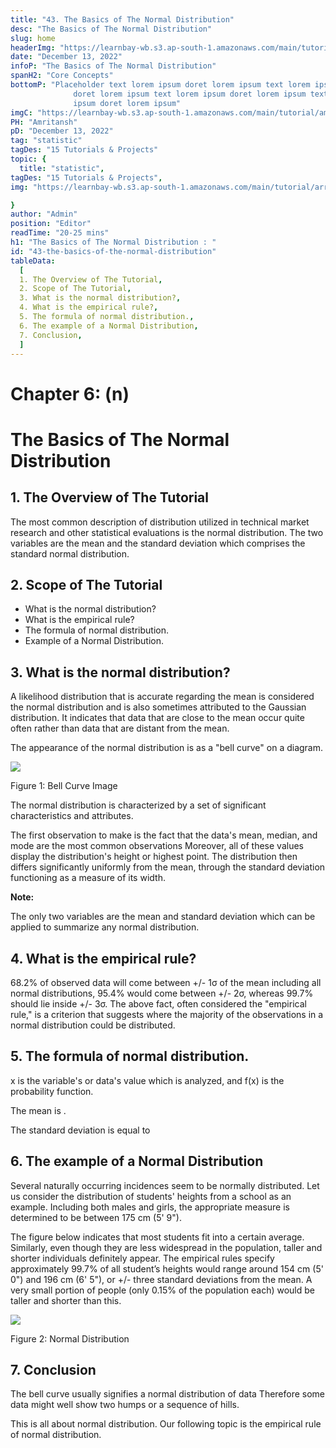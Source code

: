 ```yaml
---
title: "43. The Basics of The Normal Distribution"
desc: "The Basics of The Normal Distribution"
slug: home
headerImg: "https://learnbay-wb.s3.ap-south-1.amazonaws.com/main/tutorial/Statistics+Header.png"
date: "December 13, 2022"
infoP: "The Basics of The Normal Distribution"
spanH2: "Core Concepts"
bottomP: "Placeholder text lorem ipsum doret lorem ipsum text lorem ipsum
              doret lorem ipsum text lorem ipsum doret lorem ipsum text lorem
              ipsum doret lorem ipsum"
imgC: "https://learnbay-wb.s3.ap-south-1.amazonaws.com/main/tutorial/amritansh.png"
PH: "Amritansh"
pD: "December 13, 2022"
tag: "statistic"
tagDes: "15 Tutorials & Projects"
topic: {
  title: "statistic",
tagDes: "15 Tutorials & Projects",
img: "https://learnbay-wb.s3.ap-south-1.amazonaws.com/main/tutorial/arrow.png"

}
author: "Admin"
position: "Editor"
readTime: "20-25 mins"
h1: "The Basics of The Normal Distribution : "
id: "43-the-basics-of-the-normal-distribution"
tableData:
  [
  1. The Overview of The Tutorial, 
  2. Scope of The Tutorial,  
  3. What is the normal distribution?,  
  4. What is the empirical rule?, 
  5. The formula of normal distribution., 
  6. The example of a Normal Distribution,
  7. Conclusion,
  ]
---
```


# **Chapter 6: (n)**


# **The Basics of The Normal Distribution**


## 1. The Overview of The Tutorial

The most common description of distribution utilized in technical market research and other statistical evaluations is the normal distribution. The two variables are the mean and the standard deviation which comprises the standard normal distribution.


## 2. Scope of The Tutorial



* What is the normal distribution?
* What is the empirical rule?
* The formula of normal distribution.
* Example of a Normal Distribution.


## 3. What is the normal distribution?

A likelihood distribution that is accurate regarding the mean is considered the normal distribution and is also sometimes attributed to the Gaussian distribution. It indicates that data that are close to the mean occur quite often rather than data that are distant from the mean.

The appearance of the normal distribution is as a "bell curve" on a diagram.



<img src="https://learnbay-wb.s3.ap-south-1.amazonaws.com/main/tutorial/statistics/Figure+1+The+central+limit+theorem.jpg"></img>



Figure 1: Bell Curve Image

The normal distribution is characterized by a set of significant characteristics and attributes.

The first observation to make is the fact that the data's mean, median, and mode are the most common observations Moreover, all of these values display the distribution's height or highest point. The distribution then differs significantly uniformly from the mean, through the standard deviation functioning as a measure of its width.


**Note:**

The only two variables are the mean and standard deviation which can be applied to summarize any normal distribution.


## 4. What is the empirical rule?

68.2% of observed data will come between +/- 1σ of the mean including all normal distributions, 95.4% would come between +/- 2σ, whereas 99.7% should lie inside +/- 3σ. The above fact, often considered the "empirical rule," is a criterion that suggests where the majority of the observations in a normal distribution could be distributed.


## 5. The formula of normal distribution.


x is the variable's or data's value which is analyzed, and f(x) is the probability function.

The mean is 
.

The standard deviation is equal to 


## 6. The example of a Normal Distribution

Several naturally occurring incidences seem to be normally distributed. Let us consider the distribution of students' heights from a school as an example. Including both males and girls, the appropriate measure is determined to be between 175 cm (5' 9").

The figure below indicates that most students fit into a certain average. Similarly, even though they are less widespread in the population, taller and shorter individuals definitely appear. The empirical rules specify approximately 99.7% of all student’s heights would range around 154 cm (5' 0") and 196 cm (6' 5"), or +/- three standard deviations from the mean.  A very small portion of people (only 0.15% of the population each) would be taller and shorter than this.


<img src="https://learnbay-wb.s3.ap-south-1.amazonaws.com/main/tutorial/statistics/Figure+1+The+central+limit+theorem.jpg"></img>



Figure 2: Normal Distribution


## 7. Conclusion

The bell curve usually signifies a normal distribution of data Therefore some data might well show two humps or a sequence of hills.

This is all about normal distribution. Our following topic is the empirical rule of normal distribution.



